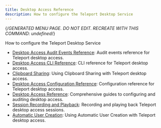 ```yaml
---
title: Desktop Access Reference
description: How to configure the Teleport Desktop Service
---
```


{/*GENERATED MENU PAGE. DO NOT EDIT. RECREATE WITH THIS COMMAND:
undefined*/}

How to configure the Teleport Desktop Service

- [Desktop Access Audit Events Reference](reference/audit.mdx): Audit events reference for Teleport desktop access.
- [Desktop Access CLI Reference](reference/cli.mdx): CLI reference for Teleport desktop access.
- [Clipboard Sharing](reference/clipboard.mdx): Using Clipboard Sharing with Teleport desktop access.
- [Desktop Access Configuration Reference](reference/configuration.mdx): Configuration reference for Teleport desktop access.
- [Desktop Access Reference](reference/overview.mdx): Comprehensive guides to configuring and auditing desktop access.
- [Session Recording and Playback](reference/sessions.mdx): Recording and playing back Teleport desktop access sessions.
- [Automatic User Creation](reference/user-creation.mdx): Using Automatic User Creation with Teleport desktop access.
